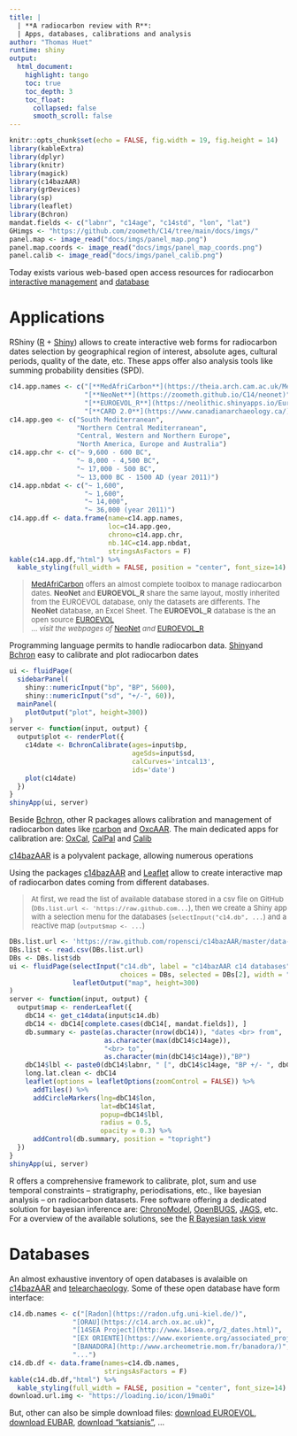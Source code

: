 ```yaml
---
title: | 
  | **A radiocarbon review with R**: 
  | Apps, databases, calibrations and analysis
author: "Thomas Huet"
runtime: shiny
output: 
  html_document:
    highlight: tango
    toc: true
    toc_depth: 3
    toc_float:
      collapsed: false
      smooth_scroll: false
---
```


```r
knitr::opts_chunk$set(echo = FALSE, fig.width = 19, fig.height = 14)
library(kableExtra) 
library(dplyr)
library(knitr)
library(magick)
library(c14bazAAR)
library(grDevices)
library(sp)
library(leaflet)
library(Bchron)
mandat.fields <- c("labnr", "c14age", "c14std", "lon", "lat")
GHimgs <- "https://github.com/zoometh/C14/tree/main/docs/imgs/"
panel.map <- image_read("docs/imgs/panel_map.png")
panel.map.coords <- image_read("docs/imgs/panel_map_coords.png")
panel.calib <- image_read("docs/imgs/panel_calib.png")
```

Today exists various web-based open access resources for radiocarbon [interactive management](#c14.app) and [database](#c14.db)

# Applications {#c14.app}

RShiny ([R](https://www.r-project.org/) + [Shiny](https://shiny.rstudio.com/)) allows to create interactive web forms for radiocarbon dates selection by geographical region of interest, absolute ages, cultural periods, quality of the date, etc. These apps offer also analysis tools like summing probability densities (SPD). 

```r
c14.app.names <- c("[**MedAfriCarbon**](https://theia.arch.cam.ac.uk/MedAfriCarbon/)",
                   "[**NeoNet**](https://zoometh.github.io/C14/neonet)",
                   "[**EUROEVOL_R**](https://neolithic.shinyapps.io/Euroevol_R/)",
                   "[**CARD 2.0**](https://www.canadianarchaeology.ca/)")
c14.app.geo <- c("South Mediterranean",
                 "Northern Central Mediterranean",
                 "Central, Western and Northern Europe",
                 "North America, Europe and Australia")
c14.app.chr <- c("~ 9,600 - 600 BC",
                 "~ 8,000 - 4,500 BC",
                 "~ 17,000 - 500 BC",
                 "~ 13,000 BC - 1500 AD (year 2011)")
c14.app.nbdat <- c("~ 1,600",
                   "~ 1,600",
                   "~ 14,000",
                   "~ 36,000 (year 2011)")
c14.app.df <- data.frame(name=c14.app.names,
                         loc=c14.app.geo,
                         chrono=c14.app.chr,
                         nb.14C=c14.app.nbdat,
                         stringsAsFactors = F)
kable(c14.app.df,"html") %>%
  kable_styling(full_width = FALSE, position = "center", font_size=14)
```

> <font size="2"> [MedAfriCarbon](https://theia.arch.cam.ac.uk/MedAfriCarbon/) offers an almost complete toolbox to manage radiocarbon dates. **NeoNet** and **EUROEVOL_R** share the same layout, mostly inherited from the EUROEVOL database, only the datasets are differents. The **NeoNet** database, an Excel Sheet. The **EUROEVOL_R** database is the an open source [EUROEVOL](http://discovery.ucl.ac.uk/1469811/) <br>... *visit the webpages of* [NeoNet](https://zoometh.github.io/C14/neonet/#app) *and* [EUROEVOL_R](https://zoometh.github.io/C14/euroevol)</font>

Programming language permits to handle radiocarbon data. [Shiny](https://shiny.rstudio.com/)and [Bchron](https://cran.r-project.org/web/packages/Bchron/vignettes/Bchron.html) easy to calibrate and plot radiocarbon dates

```r
ui <- fluidPage(
  sidebarPanel(
    shiny::numericInput("bp", "BP", 5600),
    shiny::numericInput("sd", "+/-", 60)),
  mainPanel(
    plotOutput("plot", height=300))
)
server <- function(input, output) {
  output$plot <- renderPlot({
    c14date <- BchronCalibrate(ages=input$bp,
                               ageSds=input$sd,
                               calCurves='intcal13',
                               ids='date')
    plot(c14date)
  })
}
shinyApp(ui, server)
```

Beside [Bchron](https://cran.r-project.org/web/packages/Bchron/vignettes/Bchron.html), other R packages allows calibration and management of radiocarbon dates like  [rcarbon](https://cran.r-project.org/web/packages/rcarbon/index.html) and  [OxcAAR](https://cran.r-project.org/web/packages/oxcAAR/index.html). The main dedicated apps for calibration are: [OxCal](https://c14.arch.ox.ac.uk/oxcal/),        [CalPal](http://www.calpal-online.de/) and [Calib](http://calib.org/calib/)

[c14bazAAR](https://github.com/ropensci/c14bazAAR) is a polyvalent package, allowing numerous operations

Using the packages [c14bazAAR](https://github.com/ropensci/c14bazAAR) and [Leaflet](https://rstudio.github.io/leaflet/) allow to create interactive map of radiocarbon dates coming from different databases. 

> <font size="2">At first, we read the list of available database stored in a csv file on GitHub (`DBs.list.url <- 'https://raw.github.com...`), then we create a Shiny app with a selection menu for the databases (`selectInput("c14.db", ...`) and a reactive map (`output$map <- ...`)</font>

```r
DBs.list.url <- 'https://raw.github.com/ropensci/c14bazAAR/master/data-raw/url_reference.csv'
DBs.list <- read.csv(DBs.list.url)
DBs <- DBs.list$db
ui <- fluidPage(selectInput("c14.db", label = "c14bazAAR c14 databases",
                            choices = DBs, selected = DBs[2], width = "25%"),
                leafletOutput("map", height=300)
)
server <- function(input, output) {
  output$map <- renderLeaflet({
    dbC14 <- get_c14data(input$c14.db)
    dbC14 <- dbC14[complete.cases(dbC14[, mandat.fields]), ]
    db.summary <- paste(as.character(nrow(dbC14)), "dates <br> from", 
                        as.character(max(dbC14$c14age)),
                        "<br> to",
                        as.character(min(dbC14$c14age)),"BP")
    dbC14$lbl <- paste0(dbC14$labnr, " [", dbC14$c14age, "BP +/- ", dbC14$c14std, "]")
    long.lat.clean <- dbC14
    leaflet(options = leafletOptions(zoomControl = FALSE)) %>%
      addTiles() %>%
      addCircleMarkers(lng=dbC14$lon,
                       lat=dbC14$lat,
                       popup=dbC14$lbl,
                       radius = 0.5,
                       opacity = 0.3) %>%
      addControl(db.summary, position = "topright")
  })
}
shinyApp(ui, server)
```

R offers a comprehensive framework to calibrate, plot, sum and use temporal constraints -- stratigraphy, periodisations, etc., like bayesian analysis -- on radiocarbon datasets. 
Free software offering a dedicated solution for bayesian inference are: [ChronoModel](https://chronomodel.com/), [OpenBUGS](http://www.openbugs.net/w/FrontPage), [JAGS](http://mcmc-jags.sourceforge.net/), etc. For a overview of the available solutions, see the [R Bayesian task view](https://cran.r-project.org/web/views/Bayesian.html)

# Databases {#c14.db}

An almost exhaustive inventory of open databases is avalaible on [c14bazAAR](https://github.com/ropensci/c14bazAAR#databases) and [telearchaeology](http://telearchaeology.org/c14-databses/). Some of these open database have form interface:

```r
c14.db.names <- c("[Radon](https://radon.ufg.uni-kiel.de/)",
                "[ORAU](https://c14.arch.ox.ac.uk)",
                "[14SEA Project](http://www.14sea.org/2_dates.html)",
                "[EX ORIENTE](https://www.exoriente.org/associated_projects/ppnd_sites.php)",
                "[BANADORA](http://www.archeometrie.mom.fr/banadora/)",
                "...")
c14.db.df <- data.frame(names=c14.db.names,
                        stringsAsFactors = F)
kable(c14.db.df,"html") %>%
  kable_styling(full_width = FALSE, position = "center", font_size=14)
download.url.img <- "https://loading.io/icon/19ma0i"
```

But, other can also be simple download files: [download EUROEVOL](http://discovery.ucl.ac.uk/1469811), [download EUBAR](https://telearchaeology.org///EUBAR/EUBAR%20def.xlsx), [download "katsianis"](https://rdr.ucl.ac.uk/ndownloader/files/23166314), ...

